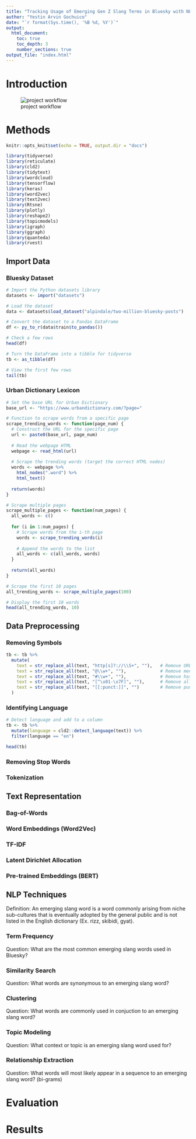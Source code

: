 ```yaml
---
title: "Tracking Usage of Emerging Gen Z Slang Terms in Bluesky with NLP Techniques"
author: "Yestin Arvin Gochuico"
date: "`r format(Sys.time(), '%B %d, %Y')`"
output:
  html_document:
    toc: true
    toc_depth: 3
    number_sections: true
output_file: "index.html"
---
```


# Introduction

![project workflow](R.png)

# Methods
```r
knitr::opts_knit$set(echo = TRUE, output.dir = "docs")
```

```r
library(tidyverse)
library(reticulate)
library(cld2)
library(tidytext)
library(wordcloud)
library(tensorflow)
library(keras)
library(word2vec)
library(text2vec)
library(Rtsne)
library(plotly)
library(reshape2)
library(topicmodels)
library(igraph)
library(ggraph)
library(quanteda)
library(rvest)
```

## Import Data

### Bluesky Dataset

```r
# Import the Python datasets library
datasets <- import("datasets")

# Load the dataset
data <- datasets$load_dataset("alpindale/two-million-bluesky-posts")

# Convert the dataset to a Pandas DataFrame
df <- py_to_r(data$train$to_pandas())

# Check a few rows
head(df)
```

```r
# Turn the DataFrame into a tibble for tidyverse
tb <- as_tibble(df)

# View the first few rows
tail(tb)
```

### Urban Dictionary Lexicon

```r
# Set the base URL for Urban Dictionary
base_url <- "https://www.urbandictionary.com/?page="

# Function to scrape words from a specific page
scrape_trending_words <- function(page_num) {
  # Construct the URL for the specific page
  url <- paste0(base_url, page_num)
  
  # Read the webpage HTML
  webpage <- read_html(url)
  
  # Scrape the trending words (target the correct HTML nodes)
  words <- webpage %>%
    html_nodes(".word") %>%
    html_text()
  
  return(words)
}

# Scrape multiple pages
scrape_multiple_pages <- function(num_pages) {
  all_words <- c()
  
  for (i in 1:num_pages) {
    # Scrape words from the i-th page
    words <- scrape_trending_words(i)
    
    # Append the words to the list
    all_words <- c(all_words, words)
  }
  
  return(all_words)
}
```

```r
# Scrape the first 10 pages
all_trending_words <- scrape_multiple_pages(100)

# Display the first 10 words
head(all_trending_words, 10)
```

## Data Preprocessing

### Removing Symbols

```r
tb <- tb %>%
  mutate(
    text = str_replace_all(text, "http[s]?://\\S+", ""),   # Remove URLs
    text = str_replace_all(text, "@\\w+", ""),             # Remove mentions
    text = str_replace_all(text, "#\\w+", ""),             # Remove hashtags
    text = str_replace_all(text, "[^\x01-\x7F]", ""),      # Remove all non-ASCII characters (including emojis)
    text = str_replace_all(text, "[[:punct:]]", "")        # Remove punctuation
  )

```

### Identifying Language

```r
# Detect language and add to a column
tb <- tb %>%
  mutate(language = cld2::detect_language(text)) %>%
  filter(language == "en")

head(tb)
```

### Removing Stop Words

### Tokenization

## Text Representation

### Bag-of-Words

### Word Embeddings (Word2Vec)

### TF-IDF

### Latent Dirichlet Allocation

### Pre-trained Embeddings (BERT)

## NLP Techniques

Definition: An emerging slang word is a word commonly arising from niche sub-cultures that is eventually adopted by the general public and is not listed in the English dictionary (Ex. rizz, skibidi, gyat).

### Term Frequency

Question: What are the most common emerging slang words used in Bluesky?

### Similarity Search

Question: What words are synonymous to an emerging slang word?

### Clustering

Question: What words are commonly used in conjuction to an emerging slang word?

### Topic Modeling

Question: What context or topic is an emerging slang word used for?

### Relationship Extraction

Question: What words will most likely appear in a sequence to an emerging slang word? (bi-grams)

# Evaluation

# Results
